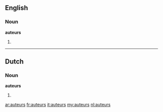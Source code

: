 ==English==

===Noun===
'''auteurs'''

# {{plural of|[[auteur]]}}

----

==Dutch==

===Noun===
'''auteurs'''

# {{plural of|[[auteur#Dutch|auteur]]|lang=Dutch}}

[[ar:auteurs]]
[[fr:auteurs]]
[[it:auteurs]]
[[my:auteurs]]
[[nl:auteurs]]